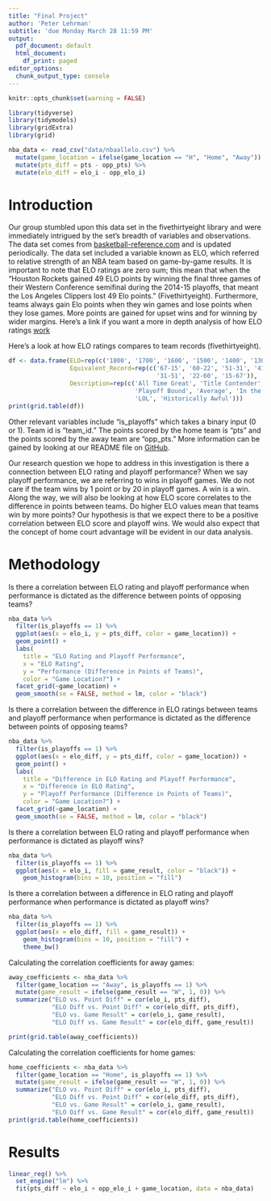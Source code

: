 ```yaml
---
title: "Final Project"
author: 'Peter Lehrman'
subtitle: 'due Monday March 28 11:59 PM'
output:
  pdf_document: default
  html_document:
    df_print: paged
editor_options:
  chunk_output_type: console
---
```


```r
knitr::opts_chunk$set(warning = FALSE)
```


```r
library(tidyverse)
library(tidymodels)
library(gridExtra)
library(grid)
```

```r
nba_data <- read_csv("data/nbaallelo.csv") %>% 
  mutate(game_location = ifelse(game_location == "H", "Home", "Away")) %>% 
  mutate(pts_diff = pts - opp_pts) %>% 
  mutate(elo_diff = elo_i - opp_elo_i)
```

# Introduction 

Our group stumbled upon this data set in the fivethirtyeight library and were immediately intrigued by the set's breadth of variables and observations. The data set comes from [basketball-reference.com](https://www.basketball-reference.com/) and is updated periodically. The data set included a variable known as ELO, which referred to relative strength of an NBA team based on game-by-game results. It is important to note that ELO ratings are zero sum; this mean that when the "Houston Rockets gained 49 ELO points by winning the final three games of their Western Conference semifinal during the 2014-15 playoffs, that meant the Los Angeles Clippers lost 49 Elo points." (Fivethirtyeight). Furthermore, teams always gain Elo points when they win games and lose points when they lose games. More points are gained for upset wins and for winning by wider margins. Here's a link if you want a more in depth analysis of how ELO ratings [work](https://fivethirtyeight.com/features/how-we-calculate-nba-elo-ratings/#:~:text=Here's%20the%20formula%3A%20Take%20the,of%20victory%20for%20the%20game.)

Here's a look at how ELO ratings compares to team records (fivethirtyeight). 

```r
df <- data.frame(ELO=rep(c('1800', '1700', '1600', '1500', '1400', '1300', '1200')),
                 Equivalent_Record=rep(c('67-15', '60-22', '51-31', '41-41', 
                                         '31-51', '22-60', '15-67')),
                 Description=rep(c('All Time Great', 'Title Contender', 
                                   'Playoff Bound', 'Average', 'In the Lottery', 
                                   'LOL', 'Historically Awful')))
print(grid.table(df))
```

Other relevant variables include "is_playoffs" which takes a binary input (0 or 1). Team id is "team_id." The points scored by the home team is "pts" and the points scored by the away team are "opp_pts." More information can be gained by looking at our README file on [GitHub](https://github.com/plehrman/final_project/blob/main/README.md). 

Our research question we hope to address in this investigation is there a connection between ELO rating and playoff performance? When we say playoff performance, we are referring to wins in playoff games. We do not care if the team wins by 1 point or by 20 in playoff games. A win is a win. Along the way, we will also be looking at how ELO score correlates to the difference in points between teams. Do higher ELO values mean that teams win by more points? Our hypothesis is that we expect there to be a positive correlation between ELO score and playoff wins. We would also expect that the concept of home court advantage will be evident in our data analysis. 

# Methodology

Is there a correlation between ELO rating and playoff performance when performance is dictated as the difference between points of opposing teams?

```r
nba_data %>% 
  filter(is_playoffs == 1) %>% 
  ggplot(aes(x = elo_i, y = pts_diff, color = game_location)) + 
  geom_point() + 
  labs(
    title = "ELO Rating and Playoff Performance",
    x = "ELO Rating",
    y = "Performance (Difference in Points of Teams)",
    color = "Game Location?") + 
  facet_grid(~game_location) + 
  geom_smooth(se = FALSE, method = lm, color = "black")
```

Is there a correlation between the difference in ELO ratings between teams and playoff performance when performance is dictated as the difference between points of opposing teams? 

```r
nba_data %>% 
  filter(is_playoffs == 1) %>% 
  ggplot(aes(x = elo_diff, y = pts_diff, color = game_location)) + 
  geom_point() + 
  labs(
    title = "Difference in ELO Rating and Playoff Performance",
    x = "Difference in ELO Rating",
    y = "Playoff Performance (Difference in Points of Teams)",
    color = "Game Location?") + 
  facet_grid(~game_location) + 
  geom_smooth(se = FALSE, method = lm, color = "black")
```

Is there a correlation between ELO rating and playoff performance when performance is dictated as playoff wins?


```r
nba_data %>% 
  filter(is_playoffs == 1) %>%
  ggplot(aes(x = elo_i, fill = game_result, color = "black")) +
    geom_histogram(bins = 10, position = "fill")
```

Is there a correlation between a difference in ELO rating and playoff performance when performance is dictated as playoff wins?

```r
nba_data %>% 
  filter(is_playoffs == 1) %>%
  ggplot(aes(x = elo_diff, fill = game_result)) +
    geom_histogram(bins = 10, position = "fill") + 
    theme_bw()
```


Calculating the correlation coefficients for away games:

```r
away_coefficients <- nba_data %>% 
  filter(game_location == "Away", is_playoffs == 1) %>%
  mutate(game_result = ifelse(game_result == "W", 1, 0)) %>% 
  summarize("ELO vs. Point Diff" = cor(elo_i, pts_diff), 
            "ELO Diff vs. Point Diff" = cor(elo_diff, pts_diff), 
            "ELO vs. Game Result" = cor(elo_i, game_result), 
            "ELO Diff vs. Game Result" = cor(elo_diff, game_result))

print(grid.table(away_coefficients))
```

Calculating the correlation coefficients for home games: 

```r
home_coefficients <- nba_data %>% 
  filter(game_location == "Home", is_playoffs == 1) %>% 
  mutate(game_result = ifelse(game_result == "W", 1, 0)) %>% 
  summarize("ELO vs. Point Diff" = cor(elo_i, pts_diff), 
            "ELO Diff vs. Point Diff" = cor(elo_diff, pts_diff), 
            "ELO vs. Game Result" = cor(elo_i, game_result), 
            "ELO Diff vs. Game Result" = cor(elo_diff, game_result))
print(grid.table(home_coefficients))

```



# Results

```r
linear_reg() %>%
  set_engine("lm") %>%
  fit(pts_diff ~ elo_i + opp_elo_i + game_location, data = nba_data)
```


```r

```






